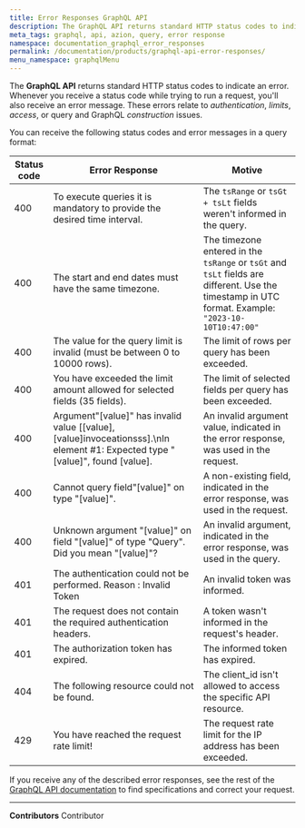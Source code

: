```yaml
---
title: Error Responses GraphQL API
description: The GraphQL API returns standard HTTP status codes to indicate an error. Whenever you receive a status code while trying to run a request, you'll also receive an error message.
meta_tags: graphql, api, azion, query, error response
namespace: documentation_graphql_error_responses
permalink: /documentation/products/graphql-api-error-responses/
menu_namespace: graphqlMenu
---
```


The **GraphQL API** returns standard HTTP status codes to indicate an error. Whenever you receive a status code while trying to run a request, you'll also receive an error message. These errors relate to *authentication*, *limits*, *access*, or query and GraphQL *construction* issues.

You can receive the following status codes and error messages in a query format:

| Status code | Error Response                                                                                                                  | Motive                                                                               |
| ----------- | ------------------------------------------------------------------------------------------------------------------------------- | ------------------------------------------------------------------------------------ |
| 400         | To execute queries it is mandatory to provide the desired time interval.                                                     | The `tsRange` or `tsGt + tsLt` fields weren't informed in the query.             |
| 400  | The start and end dates must have the same timezone. | The timezone entered in the `tsRange` or `tsGt` and `tsLt` fields are different. Use the timestamp in UTC format. Example: `"2023-10-10T10:47:00"`
| 400         | The value for the query limit is invalid (must be between 0 to 10000 rows).                                                     | The limit of rows per query has been exceeded.             |
| 400         | You have exceeded the limit amount allowed for selected fields (35 fields).                                                     | The limit of selected fields per query has been exceeded.             |
| 400         | Argument\"[value]" has invalid value [[value], [value]invoceationsss].\nIn element #1: Expected type \"[value]", found [value]. | An invalid argument value, indicated in the error response, was used in the request. |
| 400         | Cannot query field\"[value]\" on type \"[value]".                                                                               | A non-existing field, indicated in the error response, was used in the request.      |
| 400         | Unknown argument \"[value]" on field \"[value]" of type \"Query\". Did you mean \"[value]"?                                      | An invalid argument, indicated in the error response, was used in the query.         |
| 401         | The authentication could not be performed. Reason : Invalid Token                                                               | An invalid token was informed.                                                       |
| 401         | The request does not contain the required authentication headers.                                                               | A token wasn't informed in the request's header.                                     |
| 401         | The authorization token has expired.                                                                                            | The informed token has expired.                                                      |
| 404         | The following resource could not be found.                                                                                      | The client_id isn't allowed to access the specific API resource.                     |
| 429         | You have reached the request rate limit!                                                                                        | The request rate limit for the IP address has been exceeded.                         |

If you receive any of the described error responses, see the rest of the [GraphQL API documentation](/en/documentation/products/graphql-api/) to find specifications and correct your request.




---


**Contributors** <ContributorList>Contributor</ContributorList>
